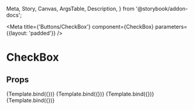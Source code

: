   Meta,
  Story,
  Canvas,
  ArgsTable,
  Description,
} from '@storybook/addon-docs';

<Meta
  title={'Buttons/CheckBox'}
  component={CheckBox}
  parameters={{layout: 'padded'}}
/>

# CheckBox

<Description of={CheckBox} />

## Props

<ArgsTable of={CheckBox} />


<Canvas>
  <Story
    name="Unchecked"
    args={{
      checked: false,
      onValueChanged: action('onValueChanged'),
      disabled: false,
    }}>
    {Template.bind({})}
  </Story>
  <Story
    name="Checked"
    args={{
      checked: true,
      onValueChanged: action('onValueChanged'),
      disabled: false,
    }}>
    {Template.bind({})}
  </Story>
  <Story
    name="Colored"
    args={{
      checked: true,
      onValueChanged: action('onValueChanged'),
      disabled: false,
      color: 'red',
    }}>
    {Template.bind({})}
  </Story>
  <Story
    name="Disabled"
    args={{
      checked: true,
      onValueChanged: action('onValueChanged'),
      disabled: true,
    }}>
    {Template.bind({})}
  </Story>
</Canvas>
